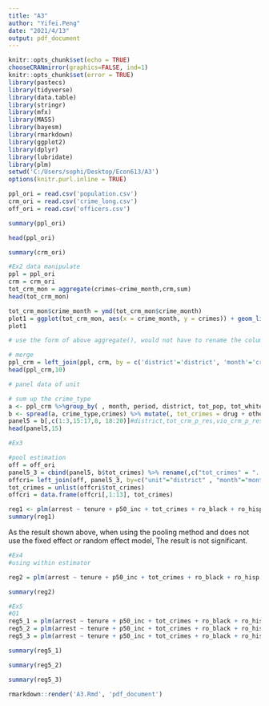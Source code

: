 ---
title: "A3"
author: "Yifei.Peng"
date: "2021/4/13"
output: pdf_document
---

```{r setup, include=FALSE}
knitr::opts_chunk$set(echo = TRUE)
chooseCRANmirror(graphics=FALSE, ind=1)
knitr::opts_chunk$set(error = TRUE)
library(pastecs)
library(tidyverse) 
library(data.table)
library(stringr)
library(mfx)
library(MASS)
library(bayesm)
library(rmarkdown)
library(ggplot2)
library(dplyr)
library(lubridate)
library(plm)
setwd('C:/Users/sophi/Desktop/Econ613/A3')
options(knitr.purl.inline = TRUE)
```
```{r data}
ppl_ori = read.csv('population.csv')
crm_ori = read.csv('crime_long.csv')
off_ori = read.csv('officers.csv')
```
```{r}
summary(ppl_ori)
```
```{r}
head(ppl_ori)
```


```{r}
summary(crm_ori)
```

```{r}
#Ex2 data manipulate
ppl = ppl_ori
crm = crm_ori
tot_crm_mon = aggregate(crimes~crime_month,crm,sum)
head(tot_crm_mon)
```


```{r}
tot_crm_mon$crime_month = ymd(tot_crm_mon$crime_month)
plot1 = ggplot(tot_crm_mon, aes(x = crime_month, y = crimes)) + geom_line()+ scale_x_date(date_breaks = '24 months', date_labels = '%m %Y')
plot1
```
```{r include = FALSE}
# use the form of above aggregate(), would not have to rename the column anymore
```

```{r }
# merge
ppl_crm = left_join(ppl, crm, by = c('district'='district', 'month'='crime_month'))
head(ppl_crm,10)
```

```{r}
# panel data of unit

# sum up the crime_type
a <- ppl_crm %>%group_by( , month, period, district, tot_pop, tot_white, tot_black, tot_hisp, p50_inc, crime_type) %>% summarise(,crimes=sum(crimes))
b <- spread(a, crime_type,crimes) %>% mutate(, tot_crimes = drug + other + property + violent, tot_crm_p_res = tot_crimes/tot_pop, vio_crm_p_res = violent/tot_pop, pro_crm_p_res = property/tot_pop, ro_black = tot_black/tot_pop, ro_hisp = tot_hisp/tot_pop, ro_white = tot_white/tot_pop)
panel5 = b[,c(1:3,15:17,8, 18:20)]#district,tot_crm_p_res,vio_crm_p_res, pro_crm_p_res, p50_inc,ro_black,ro_hisp, ro_white)
head(panel5,15)
```

```{r}
#Ex3

#pool estimation
off = off_ori
panel5_3 = cbind(panel5, b$tot_crimes) %>% rename(,c("tot_crimes" = "...11"))
offcri= left_join(off, panel5_3, by=c("unit"="district" , "month"="month"))
tot_crimes = unlist(offcri$tot_crimes)
offcri = data.frame(offcri[,1:13], tot_crimes)

reg1 <- plm(arrest ~ tenure + p50_inc + tot_crimes + ro_black + ro_hisp + ro_white, data = offcri, model = "pooling")
summary(reg1)
```


As the result shown above, when using the pooling method and does not use the fixed effect or random effect model, The result is not significant. 
```{r}
#Ex4
#using within estimator

reg2 = plm(arrest ~ tenure + p50_inc + tot_crimes + ro_black + ro_hisp + ro_white, data = offcri, model = "within", index = c("month"))

summary(reg2)
```

```{r}
#Ex5
#Q1
reg5_1 = plm(arrest ~ tenure + p50_inc + tot_crimes + ro_black + ro_hisp + ro_white, data = offcri, model = "within", index = c("NUID","month", "unit"))
reg5_2 = plm(arrest ~ tenure + p50_inc + tot_crimes + ro_black + ro_hisp + ro_white, data = offcri, model = "between", index = c("NUID","month", "unit"))
reg5_3 = plm(arrest ~ tenure + p50_inc + tot_crimes + ro_black + ro_hisp + ro_white, data = offcri, model = "fd", index = c("NUID","month", "unit"))
```
```{r}
summary(reg5_1)
```
```{r}
summary(reg5_2)
```
```{r}
summary(reg5_3)
```


```{r}
rmarkdown::render('A3.Rmd', 'pdf_document')

```

